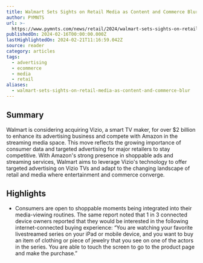 ```yaml
---
title: Walmart Sets Sights on Retail Media as Content and Commerce Blur
author: PYMNTS
url: >-
  https://www.pymnts.com/news/retail/2024/walmart-sets-sights-on-retail-media-as-content-and-commerce-blur/
publishedOn: 2024-02-16T00:00:00.000Z
lastHighlightedOn: 2024-02-21T11:16:59.042Z
source: reader
category: articles
tags:
  - advertising
  - ecommerce
  - media
  - retail
aliases:
  - walmart-sets-sights-on-retail-media-as-content-and-commerce-blur
---
```

## Summary

Walmart is considering acquiring Vizio, a smart TV maker, for over $2 billion to enhance its advertising business and compete with Amazon in the streaming media space. This move reflects the growing importance of consumer data and targeted advertising for major retailers to stay competitive. With Amazon's strong presence in shoppable ads and streaming services, Walmart aims to leverage Vizio's technology to offer targeted advertising on Vizio TVs and adapt to the changing landscape of retail and media where entertainment and commerce converge.

## Highlights
- Consumers are open to shoppable moments being integrated into their media-viewing routines. The same report noted that 1 in 3 connected device owners reported that they would be interested in the following internet-connected buying experience: “You are watching your favorite livestreamed series on your iPad or mobile device, and you want to buy an item of clothing or piece of jewelry that you see on one of the actors in the series. You are able to touch the screen to go to the product page and make the purchase.”
